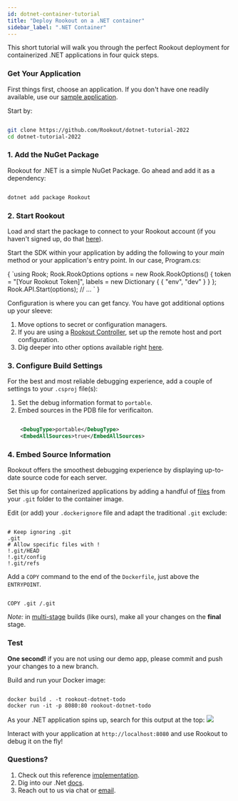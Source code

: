 ```yaml
---
id: dotnet-container-tutorial
title: "Deploy Rookout on a .NET container"
sidebar_label: ".NET Container"
---
```

This short tutorial will walk you through the perfect Rookout deployment for containerized .NET applications in four quick steps.


### Get Your Application

First things first, choose an application.
If you don't have one readily available, use our [sample application](https://github.com/Rookout/dotnet-tutorial-2022).

Start by:

```bash

git clone https://github.com/Rookout/dotnet-tutorial-2022
cd dotnet-tutorial-2022

```

### 1. Add the NuGet Package

Rookout for .NET is a simple NuGet Package.
Go ahead and add it as a dependency:

```bash

dotnet add package Rookout

```

### 2. Start Rookout

Load and start the package to connect to your Rookout account (if you haven't signed up, do that [here](https://app.rookout.com/#mode=signUp)).

Start the SDK within your application by adding the following to your _main_ method or your application's entry point. In our case, Program.cs:

<CodeBlock language="cs">
    {
`using Rook;
Rook.RookOptions options = new Rook.RookOptions()
{
    token = "[Your Rookout Token]",
    labels = new Dictionary<string, string> { { "env", "dev" } }
};
Rook.API.Start(options);
        // ...
`
    }
</CodeBlock>

<div className="rookout-org-info" />

Configuration is where you can get fancy. You have got additional options up your sleeve:

1.  Move options to secret or configuration managers.
2.  If you are using a [Rookout Controller](etl-controller-intro.md), set up the remote host and port configuration.
3.  Dig deeper into other options available right [here](dotnet-setup.mdx#sdk-api).

### 3. Configure Build Settings

For the best and most reliable debugging experience, add a couple of settings to your `.csproj` file(s):

1.  Set the debug information format to `portable`.
2.  Embed sources in the PDB file for verificaiton.

```xml

    <DebugType>portable</DebugType>
    <EmbedAllSources>true</EmbedAllSources>

```

### 4. Embed Source Information

Rookout offers the smoothest debugging experience by displaying up-to-date source code for each server.

Set this up for containerized applications by adding a handful of [files](https://www.rookout.com/blog/embedding-source-code-version-information-in-docker-images/) from your `.git` folder to the container image.

Edit (or add) your `.dockerignore` file and adapt the traditional `.git` exclude:

```ignore

# Keep ignoring .git
.git
# Allow specific files with !
!.git/HEAD
!.git/config
!.git/refs

```

Add a `COPY` command to the end of the `Dockerfile`, just above the `ENTRYPOINT`.

```docker

COPY .git /.git

```

_Note:_ in [multi-stage](https://docs.docker.com/develop/develop-images/multistage-build/) builds (like ours), make all your changes on the **final** stage.

### Test

**One second!** if you are not using our demo app, please commit and push your changes to a new branch.

Build and run your Docker image:

```

docker build . -t rookout-dotnet-todo
docker run -it -p 8080:80 rookout-dotnet-todo

```

As your .NET application spins up, search for this output at the top:
<img src="/img/screenshots/dotnet_success.png" />

Interact with your application at `http://localhost:8080` and use Rookout to debug it on the fly!

### Questions?

1.  Check out this reference [implementation](https://github.com/Rookout/dotnet-tutorial-2022/compare/configure-rookout).
2.  Dig into our .Net [docs](dotnet-setup.mdx).
3.  Reach out to us via chat or [email](mailto:support@rookout.com).
